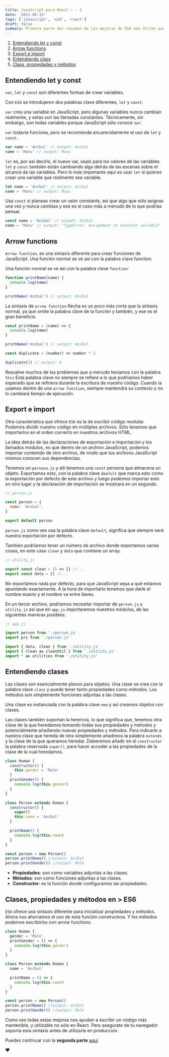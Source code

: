 ```yaml
---
title: JavaScript para React ⚛️ - I
date: '2021-06-13'
tags: ['javascript', 'es6', 'react']
draft: false
summary: Primera parte del resumen de las mejoras de ES6 más útiles para React
---
```


1. [Entendiendo let y const](/blog/javascript/js-react-uno#let&const)
2. [Arrow functions](/blog/javascript/js-react-uno#arrow-functions)
3. [Export e import](/blog/javascript/js-react-uno#export&import)
4. [Entendiendo class](/blog/javascript/js-react-uno#clases)
5. [Class, propiedades y métodos](/blog/javascript/js-react-uno#clases&metodos)

<section id="let&const">

## Entendiendo let y const

`var`, `let` y `const` son diferentes formas de crear variables.

Con `ES6` se introdujeron dos palabras clave diferentes, `let` y `const`.

`var` crea una variable en JavaScript, pero algunas variables nunca cambian realmente, y estas son las llamadas constantes. Técnicamente, sin embargo, son todas variables porque JavaScript sólo conoce `var`.

`var` todavía funciona, pero se recomienda encarecidamente el uso de `let` y `const`.

```javascript
var name = 'Aníbal' // output: Aníbal
name = 'Manu' // output: Manu
```

`let` es, por así decirlo, el nuevo var, úsalo para los valores de las variables. `let` y `const` también están cambiando algo detrás de las escenas sobre el alcance de las variables. Pero lo más importante aquí es usar `let` si quieres crear una variable que realmente sea variable.

```javascript
let name = 'Aníbal' // output: Aníbal
name = 'Manu' // output: Manu
```

Usa `const` si planeas crear un valor constante, así que algo que sólo asignas una vez y nunca cambias y ese es el caso más a menudo de lo que podrías pensar.

```javascript
const name = 'Aníbal' // output: Aníbal
name = 'Manu' // output: "TypeError: Assignment to constant variable"
```

</section>
<section id="arrow-functions">

## Arrow functions

`Arrow function`, es una sintaxis diferente para crear funciones de JavaScript. Una función normal se ve así con la palabra clave function.

Una función normal se ve así con la palabra clave `function`:

```javascript
function printName(name) {
  console.log(name)
}

printName('Aníbal') // output: Aníbal
```

La sintaxis de `arrow function` flecha es un poco más corta que la sintaxis normal, ya que omite la palabra clave de la función y también, y ese es el gran beneficio.

```javascript
const printName = (name) => {
  console.log(name)
}

printName('Aníbal') // output: Aníbal
```

```javascript
const duplicate = (number) => number * 2

duplicate(2) // output: 4
```

Resuelve muchos de los problemas que a menudo teníamos con la palabra `this` Esta palabra clave no siempre se refiere a lo que podríamos haber esperado que se refiriera durante la escritura de nuestro código. Cuando la usamos dentro de una `arrow function`, siempre mantendrá su contexto y no lo cambiará tiempo de ejecución.

</section>
<section id="export&import">

## Export e import

Otra característica que ofrece `ES6` es la de escribir código modular. Podemos dividir nuestro código en múltiples archivos. Sólo tenemos que importarlos en el orden correcto en nuestros archivos HTML.

La idea detrás de las declaraciones de exportación e importación y los llamados módulos, es que dentro de un archivo JavaScript, podemos importar contenido de otro archivo, de modo que tus archivos JavaScript mismos conocen sus dependencias.

Tenemos un `persona.js` y allí tenemos una `const` persona que almacena un objeto. Exportamos esto, con la palabra clave `deafult` que marca esto como la exportación por defecto de este archivo y luego podemos importar esto en otro lugar y la declaración de importación se mostrará en un segundo.

```javascript
// person.js

const person = {
  name: 'Anibal',
}

export default person
```

`person.js` como ves usa la palabra clave `default`, significa que siempre será nuestra exportación por defecto.

También podríamos tener un número de archivo donde exportamos varias cosas, en este caso `clean` y `data` que contiene un array.

```javascript
// utility.js

export const clean = () => {} //...
export const data = [] //...
```

No exportamos nada por defecto, para que JavaScript sepa a qué estamos apuntando exactamente. A la hora de importarlo tenemos que darle el nombre exacto y el nombre va entre llaves.

En un tercer archivo, podríamos necesitar importar de `person.js` y `utility.js` así que en `app.js` importaremos nuestros módulos, de las siguientes maneras posibles:

```javascript
// app.js

import person from './person.js'
import prs from './person.js'

import { data, clean } from './utility.js'
import { clean as cleanUtil } from './utility.js'
import * as utilities from './utility.js'
```

</section>
<section id="clases">

## Entendiendo clases

Las clases son esencialmente planos para objetos. Una clase se crea con la palabra clave `class` y puede tener tanto propiedades como métodos. Los métodos son simplemente funciones adjuntas a las clases.

Una clase es instanciada con la palabra clave `new` y así creamos objetos con clases.

Las clases también soportan la herencia, lo que significa que, tenemos otra clase de la que heredamos tomando todas sus propiedades y métodos y potencialmente añadiendo nuevas propiedades y métodos. Para indicarle a nuestra clase que hereda de otra simplemente añadimos la palabra `extends` y la clase de la que queramos heredar. Deberemos añadir en el `constructor` la palabra reservada `super()`, para hacer acceder a las propiedades de la clase de la cual heredamos.

```javascript
class Human {
  constructor() {
    this.gender = 'Male'
  }
  printGender() {
    console.log(this.gender)
  }
}

class Person extends Human {
  constructor() {
    super()
    this.name = 'Aníbal'
  }

  printName() {
    console.log(this.name)
  }
}

const person = new Person()
person.printName() //output: Aníbal
person.printGender() //output: Male
```

- **Propiedades**: son como variables adjuntas a las clases.
- **Métodos**: son como funciones adjuntas a las clases.
- **Constructor**: es la función donde configuramos las propiedades.

</section>
<section id="clases&metodos">

## Clases, propiedades y métodos en > ES6

`ES6` ofrece una sintaxis diferente para inicializar propiedades y métodos. Ahora nos ahorramos el uso de esta función constructora. Y los métodos podemos escribirlos con arrow functions.

```javascript
class Human {
  gender = 'Male'
  printGender = () => {
    console.log(this.gender)
  }
}

class Person extends Human {
  name = 'Aníbal'

  printName = () => {
    console.log(this.name)
  }
}

const person = new Person()
person.printName() //output: Aníbal
person.printGender() //output: Male
```

</section>

Como ves todas estas mejoras nos ayudan a escribir un código más mantenible, y utilizable no sólo en React. Pero asegurate de tu navegador soporta esta sintáxis antes de utilizarla en producción.

Puedes continuar con la **segunda parte** [aquí](/blog/javascript/js-react-dos)

❤️

